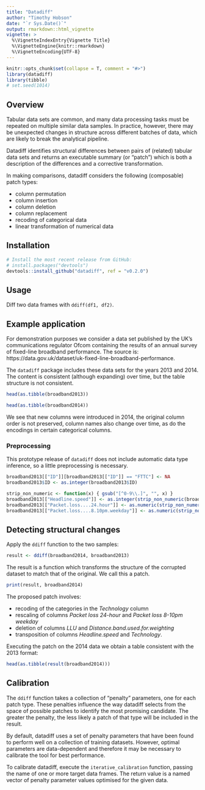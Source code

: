 ```yaml
---
title: "Datadiff"
author: "Timothy Hobson"
date: "`r Sys.Date()`"
output: rmarkdown::html_vignette
vignette: >
  %\VignetteIndexEntry{Vignette Title}
  %\VignetteEngine{knitr::rmarkdown}
  %\VignetteEncoding{UTF-8}
---
```


```r
knitr::opts_chunk$set(collapse = T, comment = "#>")
library(datadiff)
library(tibble)
# set.seed(1014)
```

## Overview

Tabular data sets are common, and many data processing tasks must be repeated on multiple similar data samples. In practice, however, there may be unexpected changes in structure across different batches of data, which are likely to break the analytical pipeline.

Datadiff identifies structural differences between pairs of (related) tabular 
data sets and returns an executable summary (or "patch") which is both a description of the differences and a corrective transformation.

In making comparisons, datadiff considers the following (composable) patch types:

 - column permutation
 - column insertion
 - column deletion
 - column replacement
 - recoding of categorical data
 - linear transformation of numerical data

## Installation

```r
# Install the most recent release from GitHub:
# install.packages("devtools")
devtools::install_github("datadiff", ref = "v0.2.0")
```

## Usage

Diff two data frames with `ddiff(df1, df2)`.

## Example application

For demonstration purposes we consider a data set published by the UK's 
communications regulator Ofcom containing the results of an annual survey of
fixed-line broadband performance. The source is: https://data.gov.uk/dataset/uk-fixed-line-broadband-performance.

The `datadiff` package includes these data sets for the years 2013 and 2014. The 
content is consistent (although expanding) over time, but the table structure is 
not consistent.

```r
head(as.tibble(broadband2013))
```

```r
head(as.tibble(broadband2014))
```

We see that new columns were introduced in 2014, the original column order is 
not preserved, column names also change over time, as do the encodings in 
certain categorical columns.

### Preprocessing

This prototype release of `datadiff` does not include automatic data type inference, so a little preprocessing is necessary.

```r
broadband2013[["ID"]][broadband2013[["ID"]] == "FTTC"] <- NA
broadband2013$ID <- as.integer(broadband2013$ID)

strip_non_numeric <- function(x) { gsub("[^0-9\\.]", "", x) }
broadband2013[["Headline.speed"]] <- as.integer(strip_non_numeric(broadband2013[["Headline.speed"]]))
broadband2013[["Packet.loss....24.hour"]] <- as.numeric(strip_non_numeric(broadband2013[["Packet.loss....24.hour"]]))
broadband2013[["Packet.loss....8.10pm.weekday"]] <- as.numeric(strip_non_numeric(broadband2013[["Packet.loss....8.10pm.weekday"]]))
```

## Detecting structural changes

Apply the `ddiff` function to the two samples:

```r
result <- ddiff(broadband2014, broadband2013)
```

The result is a function which transforms the structure of the corrupted dataset to match that of the original. We call this a patch.

```r
print(result, broadband2014)
```

The proposed patch involves:

 - recoding of the categories in the _Technology_ column
 - rescaling of columns _Packet loss 24-hour_ and _Packet loss 8-10pm weekday_
 - deletion of columns _LLU_ and _Distance.band.used.for.weighting_
 - transposition of columns _Headline.speed_ and _Technology_.

Executing the patch on the 2014 data we obtain a table consistent with the 2013 format:

```r
head(as.tibble(result(broadband2014)))
```

## Calibration

The `ddiff` function takes a collection of "penalty" parameters, one for each patch type. These penalties influence the way datadiff selects from the space of possible patches to identify the most promising candidate. The greater the penalty, the less likely a patch of that type will be included in the result.

By default, datadiff uses a set of penalty parameters that have been found to perform well on a collection of training datasets. However, optimal parameters are data-dependent and therefore it may be necessary to calibrate the tool for best performance.

To calibrate datadiff, execute the `iterative_calibration` function, passing the name of one or more target data frames. The return value is a named vector of penalty parameter values optimised for the given data.


